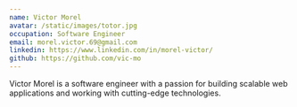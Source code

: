 ```yaml
---
name: Victor Morel
avatar: /static/images/totor.jpg
occupation: Software Engineer
email: morel.victor.69@gmail.com
linkedin: https://www.linkedin.com/in/morel-victor/
github: https://github.com/vic-mo
---
```


Victor Morel is a software engineer with a passion for building scalable web applications and working with cutting-edge technologies.
